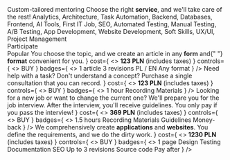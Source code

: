 <CodeEditorTile>
  <Jumbo>
    <XXL>Custom-tailored mentoring</XXL>
    <M>
      Choose the right <B>service</B>, and we'll take care of the rest!
    </M>
    <M>
      Analytics, Architecture, Task Automation, Backend, Databases, Frontend, AI
      Tools, First IT Job, SEO, Automated Testing, Manual Testing, A/B Testing,
      App Development, Website Development, Soft Skills, UX/UI, Project
      Management
    </M>
    <footer>
      <MentoringButton>Participate</MentoringButton>
    </footer>
  </Jumbo>
</CodeEditorTile>
<Container>
  <XL>Popular</XL>
  <Grid>
    <Tile
      title="Article creation"
      description={
        <>
          You choose the topic, and we create an article in any <B>form</B> and{" "}
          <B>format</B> convenient for you.
        </>
      }
      cost={
        <>
          <b>123 PLN</b> (includes taxes)
        </>
      }
      controls={
        <>
          <BuyControl>BUY</BuyControl>
        </>
      }
      badges={
        <>
          <Badge>1 article</Badge>
          <Badge>3 revisions</Badge>
          <Badge>PL / EN</Badge>
          <Badge>Any format</Badge>
        </>
      }
    />
    <Tile
      title="Single consultation"
      description={
        <>
          Need help with a task? Don't understand a concept? Purchase a single
          consultation that you can record.
        </>
      }
      cost={
        <>
          <b>123 PLN</b> (includes taxes)
        </>
      }
      controls={
        <>
          <BuyControl>BUY</BuyControl>
        </>
      }
      badges={
        <>
          <Badge>1 hour</Badge>
          <Badge>Recording</Badge>
          <Badge>Materials</Badge>
        </>
      }
    />
    <Tile
      title="Technical interview"
      description={
        <>
          Looking for a new job or want to change the current one? We'll prepare
          you for the job interview. After the interview, you'll receive
          guidelines. You only pay if you pass the interview!
        </>
      }
      cost={
        <>
          <b>369 PLN</b> (includes taxes)
        </>
      }
      controls={
        <>
          <BuyControl>BUY</BuyControl>
        </>
      }
      badges={
        <>
          <Badge>1.5 hours</Badge>
          <Badge>Recording</Badge>
          <Badge>Materials</Badge>
          <Badge>Guidelines</Badge>
          <Badge>Money-back</Badge>
        </>
      }
    />
    <Tile
      title="Apps and websites"
      description={
        <>
          We comprehensively create <B>applications</B> and <B>websites</B>. You
          define the requirements, and we do the dirty work.
        </>
      }
      cost={
        <>
          <b>1230 PLN</b> (includes taxes)
        </>
      }
      controls={
        <>
          <BuyControl>BUY</BuyControl>
        </>
      }
      badges={
        <>
          <Badge>1 page</Badge>
          <Badge>Design</Badge>
          <Badge>Testing</Badge>
          <Badge>Documentation</Badge>
          <Badge>SEO</Badge>
          <Badge>Up to 3 revisions</Badge>
          <Badge>Source code</Badge>
          <Badge>Pay after</Badge>
        </>
      }
    />
  </Grid>
</Container>
